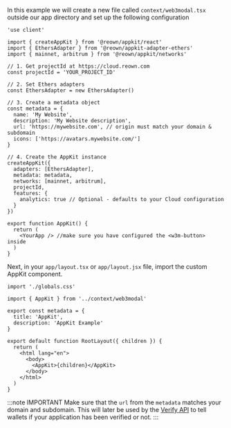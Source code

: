 
In this example we will create a new file called `context/web3modal.tsx` outside our app directory and set up the following configuration

```tsx
'use client'

import { createAppKit } from '@reown/appkit/react'
import { EthersAdapter } from '@reown/appkit-adapter-ethers'
import { mainnet, arbitrum } from '@reown/appkit/networks'

// 1. Get projectId at https://cloud.reown.com
const projectId = 'YOUR_PROJECT_ID'

// 2. Set Ethers adapters
const EthersAdapter = new EthersAdapter()

// 3. Create a metadata object
const metadata = {
  name: 'My Website',
  description: 'My Website description',
  url: 'https://mywebsite.com', // origin must match your domain & subdomain
  icons: ['https://avatars.mywebsite.com/']
}

// 4. Create the AppKit instance
createAppKit({
  adapters: [EthersAdapter],
  metadata: metadata,
  networks: [mainnet, arbitrum],
  projectId,
  features: {
    analytics: true // Optional - defaults to your Cloud configuration
  }
})

export function AppKit() {
  return (
    <YourApp /> //make sure you have configured the <w3m-button> inside
  )
}
```

Next, in your `app/layout.tsx` or `app/layout.jsx` file, import the custom AppKit component.

```tsx
import './globals.css'

import { AppKit } from '../context/web3modal'

export const metadata = {
  title: 'AppKit',
  description: 'AppKit Example'
}

export default function RootLayout({ children }) {
  return (
    <html lang="en">
      <body>
        <AppKit>{children}</AppKit>
      </body>
    </html>
  )
}
```

:::note IMPORTANT
Make sure that the `url` from the `metadata` matches your domain and subdomain. This will later be used by the [Verify API](../../../../cloud/verify.mdx) to tell wallets if your application has been verified or not.
:::
